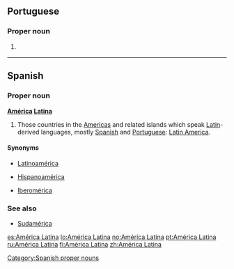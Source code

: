 ==Portuguese==

===Proper noun===
{{pt-proper noun|f|head=[[América]] [[latina|Latina]]}}

# {{l|en|Latin America}} {{gloss|parts of the Americas where Spanish or Portuguese are spoken}}

----

==Spanish==

===Proper noun===
'''[[América]] [[Latina]]'''
# Those countries in the [[Americas]] and related islands which speak [[Latin]]-derived languages, mostly [[Spanish]] and [[Portuguese]]: [[Latin America]].

====Synonyms====
* {{qualifier|Including all Romance languages}} [[Latinoamérica]]
* {{qualifier|Hispanophone countries only}} [[Hispanoamérica]]
* {{qualifier|Spanish and Portuguese speaking countries only}} [[Iberomérica]]

===See also===
* [[Sudamérica]]

[[Category:Spanish proper nouns]]

[[es:América Latina]]
[[lo:América Latina]]
[[no:América Latina]]
[[pt:América Latina]]
[[ru:América Latina]]
[[fi:América Latina]]
[[zh:América Latina]]